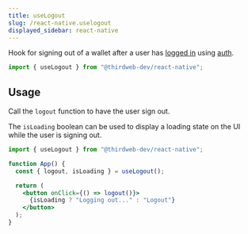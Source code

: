 ```yaml
---
title: useLogout
slug: /react-native.uselogout
displayed_sidebar: react-native
---
```



Hook for signing out of a wallet after a user has [logged in](/react-native/react-native.uselogin) using [auth](/auth).

```jsx
import { useLogout } from "@thirdweb-dev/react-native";
```

## Usage

Call the `logout` function to have the user sign out.

The `isLoading` boolean can be used to display a loading state on the UI while the user is signing out.

```jsx
import { useLogout } from "@thirdweb-dev/react-native";

function App() {
  const { logout, isLoading } = useLogout();

  return (
    <button onClick={() => logout()}>
      {isLoading ? "Logging out..." : "Logout"}
    </button>
  );
}
```
